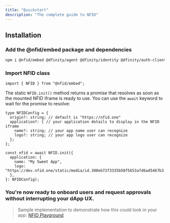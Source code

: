 ```yaml
---
title: "Quickstart"
description: "The complete guide to NFID"
---
```


## Installation

<Steps>

### Add the @nfid/embed package and dependencies

```sh npm2yarn copy
npm i @nfid/embed @dfinity/agent @dfinity/identity @dfinity/auth-client @dfinity/principal
```

### Import NFID class

```tsx copy
import { NFID } from "@nfid/embed";
```

The static `NFID.init()` method returns a promise that resolves as soon as the mounted NFID iframe is ready to use. You can use the `await` keyword to wait for the promise to resolve:

```tsx copy
type NFIDConfig = {
  origin?: string; // default is "https://nfid.one"
  application?: { // your application details to display in the NFID iframe
    name?: string; // your app name user can recognize
    logo?: string; // your app logo user can recognize
  };
};

const nfid = await NFID.init({
  application: {
    name: "My Sweet App",
    logo: "https://dev.nfid.one/static/media/id.300eb72f3335b50f5653a7d6ad5467b3.svg"
  },
}: NFIDConfig);
```

### You're now ready to onboard users and request approvals without interrupting your dApp UX.

</Steps>


> Sample implementation to demonstrate how this could look in your app: [NFID Playground](https://playground.nfid.one)